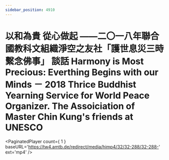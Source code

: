 ```yaml
---
sidebar_position: 4910
---
```



# 以和為貴 從心做起 ——二〇一八年聯合國教科文組織淨空之友社「護世息災三時繫念佛事」 談話 Harmony is Most Precious: Everthing Begins with our Minds － 2018 Thrice Buddhist Yearning Service for World Peace Organizer. The Assoiciation of Master Chin Kung's friends at UNESCO

<PaginatedPlayer count={ 1 } baseURL='https://tw4.amtb.de/redirect/media/himp4/32/32-288/32-288-' ext='mp4' />